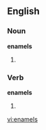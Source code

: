 ==English==

===Noun===
'''enamels'''

# {{plural of|[[enamel]]}}

===Verb===
'''enamels'''

# {{third-person singular of|[[enamel]]}}

[[vi:enamels]]